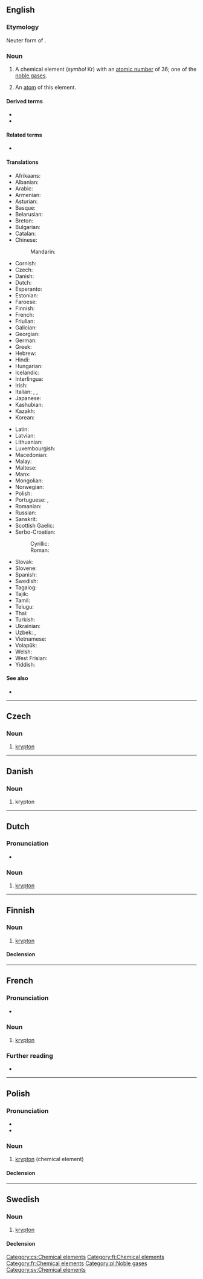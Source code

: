 {{also|Krypton|kryptón}}
==English==
{{elements|Kr|bromine|Br|rubidium|Rb}}

===Etymology===
Neuter form of {{etyl|grc|en}} {{m|grc|κρυπτός||hidden}}.

===Noun===
{{en-noun|~}}
{{wikipedia}}

# {{senseid|en|Q888}}A chemical element (''symbol'' Kr) with an [[atomic number]] of 36; one of the [[noble gas]]es.
# {{lb|en|countable}} An [[atom]] of this element.

====Derived terms====
* {{l|en|krypton difluoride}}
* {{l|en|krypton fluoride}}
<!--NOT kryptonite: this comes from the name of the fictional planet Krypton, not the element krypton-->

====Related terms====
* {{l|en|kryptonate}}
<!--NOT kryptonite: this comes from the name of the fictional planet Krypton, not the element krypton-->

====Translations====
{{trans-top|id=Q888|a chemical element}}
* Afrikaans: {{t|af|kripton}}
* Albanian: {{t|sq|kripton}}
* Arabic: {{t|ar|كْرِبْتُون|m|tr=kribtōn}}
* Armenian: {{t|hy|կրիպտոն}}
* Asturian: {{t|ast|criptón|m}}
* Basque: {{t|eu|kriptona}}
* Belarusian: {{t|be|крыпто́н|m|sc=Cyrl}}
* Breton: {{t|br|kripton}}
* Bulgarian: {{t|bg|крипто́н|m}}
* Catalan: {{t+|ca|criptó}}
* Chinese:
*: Mandarin: {{t+|cmn|氪|tr=kè|sc=Hani}}
* Cornish: {{t|kw|crypton}}
* Czech: {{t+|cs|krypton}}
* Danish: {{t+|da|krypton|n}}
* Dutch: {{t+|nl|krypton|n}}
* Esperanto: {{t+|eo|kriptono}}
* Estonian: {{t+|et|krüptoon}}
* Faroese: {{t|fo|krypton|n}}
* Finnish: {{t+|fi|krypton}}
* French: {{t+|fr|krypton|m}}
* Friulian: {{t|fur|criton}}
* Galician: {{t+|gl|cripton}}
* Georgian: {{t|ka|კრიპტონი}}
* German: {{t+|de|Krypton|n}}
* Greek: {{t+|el|κρυπτό|n}}
* Hebrew: {{t+|he|קריפטון|tr=kriptón|sc=Hebr}}
* Hindi: {{t|hi|लीनाति|tr=leenaati|sc=Deva}}
* Hungarian: {{t+|hu|kripton}}
* Icelandic: {{t+|is|krypton}}
* Interlingua: {{t|ia|krypton}}
* Irish: {{t+|ga|crioptón}}
* Italian: {{t+|it|cripto|m}}, {{t|it|kripto|m}}, {{t|it|krypto|m}}
* Japanese: {{t+|ja|クリプトン|tr=kuriputon}}
* Kashubian: {{t|csb|kriptón}}
* Kazakh: {{t|kk|криптон|sc=Cyrl}}
* Korean: {{t+|ko|크립톤}}
{{trans-mid}}
* Latin: {{t+|la|krypton}}
* Latvian: {{t|lv|kriptons|m}}
* Lithuanian: {{t+|lt|kriptonas}}
* Luxembourgish: {{t|lb|Krypton}}
* Macedonian: {{t|mk|крипто́н|m|sc=Cyrl}}
* Malay: {{t|ms|kripton}}
* Maltese: {{t|mt|kriptu}}
* Manx: {{t|gv|krypton}}
* Mongolian: {{t|mn|криптон|sc=Cyrl}}
* Norwegian: {{t+|no|krypton}}
* Polish: {{t+|pl|krypton|m}}
* Portuguese: {{t+|pt|crípton|m}}, {{t+|pt|criptônio|m}}
* Romanian: {{t+|ro|kripton|n}}
* Russian: {{t+|ru|крипто́н|m}}
* Sanskrit: {{t|sa|लीनाति|tr=leenaati}}
* Scottish Gaelic: {{t|gd|criopton}}
* Serbo-Croatian:
*: Cyrillic: {{t|sh|криптон|m|sc=Cyrl}}
*: Roman: {{t+|sh|kripton}}
* Slovak: {{t+|sk|kryptón}}
* Slovene: {{t+|sl|kripton}}
* Spanish: {{t+|es|criptón|m}}
* Swedish: {{t+|sv|krypton|n}}
* Tagalog: {{t|tl|kripton}}
* Tajik: {{t|tg|kripton|sc=Cyrl}}
* Tamil: {{t|ta|மறைவியம்|sc=Taml}}
* Telugu: {{t+|te|క్రిప్టాన్|sc=Telu}}
* Thai: {{t|th|คริปทอน}}
* Turkish: {{t+|tr|kripton}}
* Ukrainian: {{t|uk|крипто́н|m}}
* Uzbek: {{t+|uz|kripton}}, {{t+|uz|криптон|sc=Cyrl}}
* Vietnamese: {{t|vi|kripton}}
* Volapük: {{t+|vo|kriptin}}
* Welsh: {{t|cy|krupton}}
* West Frisian: {{t|fy|krypton}}
* Yiddish: {{t|yi|קריפּטאָן|m}}
{{trans-bottom}}

====See also====
* {{l|en|kryptonite}}<!--which comes from the name of the fictional planet Krypton, not the name of the element-->

----

==Czech==
{{wikipedia|lang=cs}}

===Noun===
{{cs-noun|g=m}}

# [[#English|krypton]]

[[Category:cs:Chemical elements]]

----

==Danish==

===Noun===
{{da-noun}}

# krypton

----

==Dutch==
{{wikipedia|lang=nl}}
{{elements|Kr|broom|Br|rubidium|Rb|lang=nl}}

===Pronunciation===
* {{audio|Nl-krypton.ogg|Audio|lang=nl}}

===Noun===
{{nl-noun|n|-|-}}

# [[#English|krypton]]

----

==Finnish==
{{wikipedia|lang=fi}}

===Noun===
{{fi-noun}}

# [[#English|krypton]]

====Declension====
{{fi-decl-paperi|krypton|a|i=0}}

[[Category:fi:Chemical elements]]

----

==French==
{{wikipedia|lang=fr}}

===Pronunciation===
* {{IPA|/kʁip.tɔ̃/|lang=fr}}

===Noun===
{{fr-noun|m|-}}

# [[#English|krypton]]

===Further reading===
* {{R:TLFi}}

[[Category:fr:Chemical elements]]

----

==Polish==
{{wikipedia|lang=pl}}

===Pronunciation===
* {{IPA|lang=pl|/ˈkrɨptɔn/}}
* {{audio|Pl-krypton.ogg|Audio|lang=pl}}

===Noun===
{{elements|Kr|brom|Br|rubid|Rb|lang=pl}}
{{pl-noun|m-in}}

# [[#English|krypton]] (chemical element)

====Declension====
{{pl-decl-noun-sing|krypton|kryptonu|kryptonowi|krypton|kryptonem|kryptonie|kryptonie}}

[[Category:pl:Noble gases]]

----

==Swedish==
{{wikipedia|lang=sv}}

===Noun===
{{sv-noun|n|-}}

# [[#English|krypton]]

====Declension====
{{sv-noun-unc-irreg-n|2=kryptonet}}

[[Category:sv:Chemical elements]]